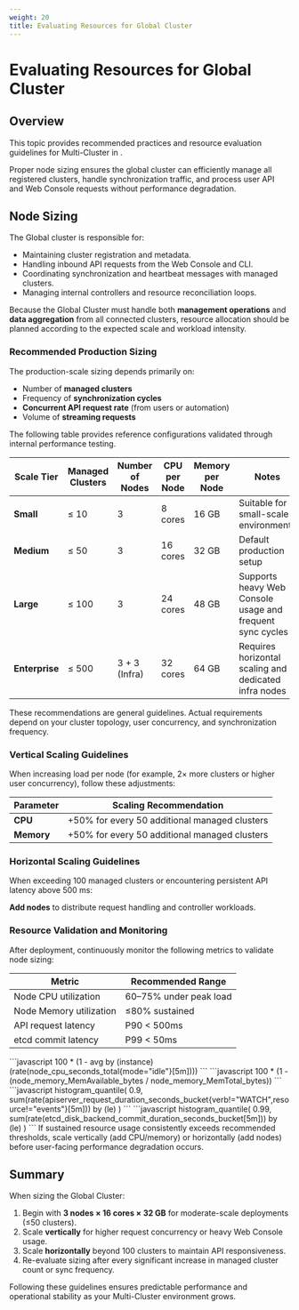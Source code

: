 ```yaml
---
weight: 20
title: Evaluating Resources for Global Cluster
---
```


# Evaluating Resources for Global Cluster

## Overview

This topic provides recommended practices and resource evaluation guidelines for Multi-Cluster in <Term name="productShort" />.

Proper node sizing ensures the global cluster can efficiently manage all registered clusters, handle synchronization traffic, and process user API and Web Console requests without performance degradation.

## Node Sizing

The Global cluster is responsible for:

- Maintaining cluster registration and metadata.
- Handling inbound API requests from the Web Console and CLI.
- Coordinating synchronization and heartbeat messages with managed clusters.
- Managing internal controllers and resource reconciliation loops.

Because the Global Cluster must handle both **management operations** and **data aggregation** from all connected clusters, resource allocation should be planned according to the expected scale and workload intensity.

### Recommended Production Sizing

The production-scale sizing depends primarily on:

- Number of **managed clusters**
- Frequency of **synchronization cycles**
- **Concurrent API request rate** (from users or automation)
- Volume of **streaming requests**

The following table provides reference configurations validated through internal performance testing.

| Scale Tier     | Managed Clusters | Number of Nodes | CPU per Node | Memory per Node | Notes                                                     |
| -------------- | ---------------- | --------------- | ------------ | --------------- | --------------------------------------------------------- |
| **Small**      | ≤ 10             | 3               | 8 cores      | 16 GB           | Suitable for small-scale environments                     |
| **Medium**     | ≤ 50             | 3               | 16 cores     | 32 GB           | Default production setup                                  |
| **Large**      | ≤ 100            | 3               | 24 cores     | 48 GB           | Supports heavy Web Console usage and frequent sync cycles |
| **Enterprise** | ≤ 500            | 3 + 3 (Infra)   | 32 cores     | 64 GB           | Requires horizontal scaling and dedicated infra nodes     |

<Directive type="warning">
  These recommendations are general guidelines. Actual requirements depend on your cluster topology, user concurrency, and synchronization frequency.
</Directive>

### Vertical Scaling Guidelines

When increasing load per node (for example, 2× more clusters or higher user concurrency), follow these adjustments:

| Parameter  | Scaling Recommendation                        |
| ---------- | --------------------------------------------- |
| **CPU**    | +50% for every 50 additional managed clusters |
| **Memory** | +50% for every 50 additional managed clusters |

### Horizontal Scaling Guidelines

When exceeding 100 managed clusters or encountering persistent API latency above 500 ms:

**Add nodes** to distribute request handling and controller workloads.

### Resource Validation and Monitoring

After deployment, continuously monitor the following metrics to validate node sizing:

| Metric                  | Recommended Range      |
| ----------------------- | ---------------------- |
| Node CPU utilization    | 60–75% under peak load |
| Node Memory utilization | ≤80% sustained         |
| API request latency     | P90 \< 500ms           |
| etcd commit latency     | P99 \< 50ms            |

<Tabs>
  <Tab label="Node CPU utilization">
    ```javascript
    100 * (1 - avg by (instance)(rate(node_cpu_seconds_total{mode="idle"}[5m])))
    ```
  </Tab>

  <Tab label="Node Memory utilization">
    ```javascript
    100 * (1 - (node_memory_MemAvailable_bytes / node_memory_MemTotal_bytes))
    ```
  </Tab>

  <Tab label="API request latency">
    ```javascript
    histogram_quantile(
      0.9,
      sum(rate(apiserver_request_duration_seconds_bucket{verb!="WATCH",resource!="events"}[5m])) by (le)
    )
    ```
  </Tab>

  <Tab label="etcd commit latency">
    ```javascript
    histogram_quantile(
      0.99,
      sum(rate(etcd_disk_backend_commit_duration_seconds_bucket[5m])) by (le)
    )
    ```
  </Tab>
</Tabs>

<Directive type="note">
  If sustained resource usage consistently exceeds recommended thresholds, scale vertically (add CPU/memory) or horizontally (add nodes) before user-facing performance degradation occurs.
</Directive>

## Summary

When sizing the Global Cluster:

1. Begin with **3 nodes × 16 cores × 32 GB** for moderate-scale deployments (≤50 clusters).
2. Scale **vertically** for higher request concurrency or heavy Web Console usage.
3. Scale **horizontally** beyond 100 clusters to maintain API responsiveness.
4. Re-evaluate sizing after every significant increase in managed cluster count or sync frequency.

Following these guidelines ensures predictable performance and operational stability as your Multi-Cluster environment grows.
